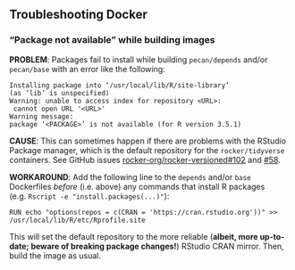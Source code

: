## Troubleshooting Docker {#docker-troubleshooting}

### "Package not available" while building images

**PROBLEM**: Packages fail to install while building `pecan/depends` and/or `pecan/base` with an error like the following:

```
Installing package into ‘/usr/local/lib/R/site-library’
(as ‘lib’ is unspecified)
Warning: unable to access index for repository <URL>:
 cannot open URL '<URL>'
Warning message:
package ‘<PACKAGE>’ is not available (for R version 3.5.1)
```

**CAUSE**: This can sometimes happen if there are problems with the RStudio Package manager, which is the default repository for the `rocker/tidyverse` containers.
See GitHub issues [rocker-org/rocker-versioned#102](https://github.com/rocker-org/rocker-versioned/issues/102) and [#58](https://github.com/rocker-org/rocker-versioned/issues/58).

**WORKAROUND**: Add the following line to the `depends` and/or `base` Dockerfiles _before_ (i.e. above) any commands that install R packages (e.g. `Rscript -e "install.packages(...)"`):

```
RUN echo "options(repos = c(CRAN = 'https://cran.rstudio.org'))" >> /usr/local/lib/R/etc/Rprofile.site
```

This will set the default repository to the more reliable (**albeit, more up-to-date; beware of breaking package changes!**) RStudio CRAN mirror.
Then, build the image as usual.
